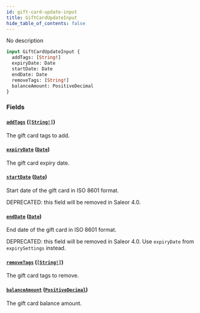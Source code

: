 ```yaml
---
id: gift-card-update-input
title: GiftCardUpdateInput
hide_table_of_contents: false
---
```


No description

```graphql
input GiftCardUpdateInput {
  addTags: [String!]
  expiryDate: Date
  startDate: Date
  endDate: Date
  removeTags: [String!]
  balanceAmount: PositiveDecimal
}
```

### Fields

#### [`addTags`](#) ([`[String!]`](../../../developer/api-reference/scalars/string))

The gift card tags to add.

#### [`expiryDate`](#) ([`Date`](../../../developer/api-reference/scalars/date))

The gift card expiry date.

#### [`startDate`](#) ([`Date`](../../../developer/api-reference/scalars/date))

Start date of the gift card in ISO 8601 format.

DEPRECATED: this field will be removed in Saleor 4.0.

#### [`endDate`](#) ([`Date`](../../../developer/api-reference/scalars/date))

End date of the gift card in ISO 8601 format.

DEPRECATED: this field will be removed in Saleor 4.0. Use `expiryDate` from `expirySettings` instead.

#### [`removeTags`](#) ([`[String!]`](../../../developer/api-reference/scalars/string))

The gift card tags to remove.

#### [`balanceAmount`](#) ([`PositiveDecimal`](../../../developer/api-reference/scalars/positive-decimal))

The gift card balance amount.

